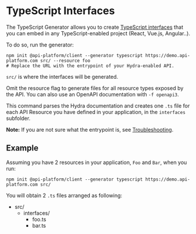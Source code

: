 # TypeScript Interfaces

The TypeScript Generator allows you to create [TypeScript interfaces](https://www.typescriptlang.org/docs/handbook/interfaces.html)
that you can embed in any TypeScript-enabled project (React, Vue.js, Angular..).

To do so, run the generator:

```console
npm init @api-platform/client --generator typescript https://demo.api-platform.com src/ --resource foo
# Replace the URL with the entrypoint of your Hydra-enabled API.
```

`src/` is where the interfaces will be generated.

Omit the resource flag to generate files for all resource types exposed by the API.
You can also use an OpenAPI documentation with `-f openapi3`.

This command parses the Hydra documentation and creates one `.ts` file for each API Resource you have defined in your application, in the `interfaces` subfolder.

**Note:** If you are not sure what the entrypoint is, see [Troubleshooting](troubleshooting.md).

## Example

Assuming you have 2 resources in your application, `Foo` and `Bar`, when you run:

```console
npm init @api-platform/client --generator typescript https://demo.api-platform.com src/
```

You will obtain 2 `.ts` files arranged as following:

-   src/
    -   interfaces/
        -   foo.ts
        -   bar.ts
